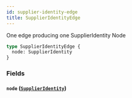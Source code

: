 ```yaml
---
id: supplier-identity-edge
title: SupplierIdentityEdge
---
```



One edge producing one SupplierIdentity Node


```graphql
type SupplierIdentityEdge {
  node: SupplierIdentity
}
```


### Fields

#### `node` ([`SupplierIdentity`](/developers/supplier-apis/supply-api/graphql/reference/objects/supplier-identity))







